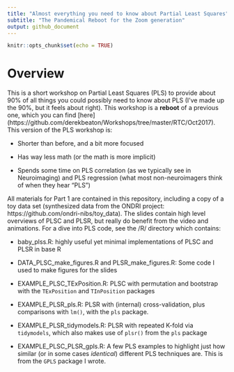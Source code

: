 ```yaml
---
title: "Almost everything you need to know about Partial Least Squares"
subtitle: "The Pandemical Reboot for the Zoom generation"
output: github_document
---
```


```r
knitr::opts_chunk$set(echo = TRUE)
```

# Overview 

This is a short workshop on Partial Least Squares (PLS) to provide about 90% of all things you could possibly need to know about PLS (I've made up the 90%, but it feels about right). This workshop is a **reboot** of a previous one, which you can find [here] (https://github.com/derekbeaton/Workshops/tree/master/RTC/Oct2017). This version of the PLS workshop is:

* Shorter than before, and a bit more focused

* Has way less math (or the math is more implicit)

* Spends some time on PLS correlation (as we typically see in Neuroimaging) and PLS regression (what most non-neuroimagers think of when they hear "PLS")


All materials for Part 1 are contained in this repository, including a copy of a toy data set (synthesized data from the ONDRI project: https://github.com/ondri-nibs/toy_data). The slides contain high level overviews of PLSC and PLSR, but really do benefit from the video and animations. For a dive into PLS code, see the /R/ directory which contains:

* baby_plss.R: highly useful yet minimal implementations of PLSC and PLSR in base R

* DATA_PLSC_make_figures.R and PLSR_make_figures.R: Some code I used to make figures for the slides

* EXAMPLE_PLSC_TExPosition.R: PLSC with permutation and bootstrap with the `TExPosition` and `TInPosition` packages

* EXAMPLE_PLSR_pls.R: PLSR with (internal) cross-validation, plus comparisons with `lm()`, with the `pls` package.

* EXAMPLE_PLSR_tidymodels.R: PLSR with repeated K-fold via `tidymodels`, which also makes use of `plsr()` from the `pls` package

* EXAMPLE_PLSC_PLSR_gpls.R: A few PLS examples to highlight just how similar (or in some cases *identical*) different PLS techniques are. This is from the `GPLS` package I wrote. 